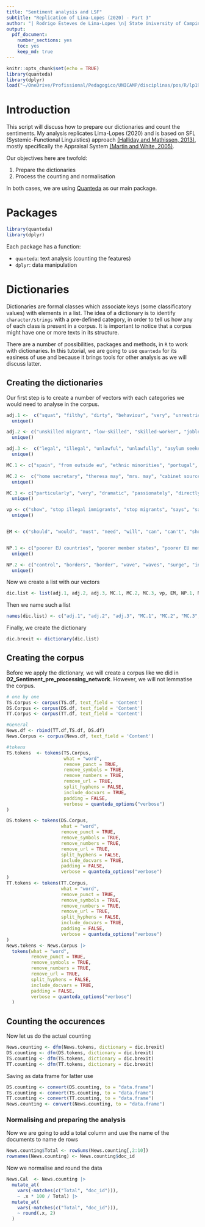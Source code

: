 ```yaml
---
title: "Sentiment analysis and LSF"
subtitle: "Replication of Lima-Lopes (2020) - Part 3"
author: "| Rodrigo Esteves de Lima-Lopes \n| State University of Campinas \n| rll307@unicamp.br\n"
output: 
  pdf_document:
    number_sections: yes
    toc: yes
    keep_md: true
---
```


```r
knitr::opts_chunk$set(echo = TRUE)
library(quanteda)
library(dplyr)
load("~/OneDrive/Profissional/Pedagogico/UNICAMP/disciplinas/pos/R/lp192_2021/rep_mod_3.RData")
```

# Introduction

This script will discuss how to prepare our dictionaries and count the sentiments. My analysis replicates Lima-Lopes (2020) and is based on SFL (Systemic-Functional Linguistics) approach [(Halliday and Mathissen, 2013)](https://www.taylorfrancis.com/books/mono/10.4324/9780203431269/halliday-introduction-functional-grammar-halliday-christian-matthiessen), mostly specifically the Appraisal System [(Martin and White, 2005)](https://www.palgrave.com/gp/book/9781403904096). 

Our objectives here are twofold:

1. Prepare the dictionaries 
2. Process the counting and normalisation

In both cases, we are using [Quanteda](https://quanteda.io) as our main package. 

# Packages 

```r
library(quanteda)
library(dplyr)
```

Each package has a function:

- `quanteda`: text analysis (counting the features)
- `dplyr`: data manipulation

# Dictionaries 
Dictionaries are formal classes which associate keys (some classificatory values) with elements in a list. The idea of a dictionary is to identify `character/strings` with a pre-defined category, in order to tell us how any of each class is present in a corpus. It is important to notice that a corpus might have one or more texts in its structure. 

There are a number of possibilities, packages and methods, in `R` to work with dictionaries. In this tutorial, we are going to use `quanteda` for its easiness of use and because it brings tools for other analysis as we will discuss latter. 

## Creating the dictionaries

Our first step is to create a number of vectors with each categories we would need to analyse in the corpus. 

```r
adj.1 <-  c("squat", "filthy", "dirty", "behaviour", "very", "unrestricted", "awful", "black", "hungry", "old", "dangerous", "fake", "legitimate", "bad", "bogus", "hard", "racist", "temporary", "high", "proper english",  "proper ticket", "english", "properly", "significant", "top", "white citizen", "high hate", "high increase", "high since", "high on record", "genuine", "poor", "destitute", "frustrate", "poor level english", "european squatter", "poor foreigner", "contamination", "hovel", "smuggler", "smuggle", "big", "older", "higher", "proper tickets", "english properly", "white citizens", "highest since", "highest on record", "frustrated", "poor levels of english", "european squatters", "poor foreigners", "hovels", "smuggled", "biggest", "english proper",'increase', 'white', 'citizen', 'ticket','foreigner') |> 
  unique()

adj.2 <- c("unskilled migrant", "low-skilled", "skilled-worker", "jobless",  "qualification", "sharp mind", "skilled migration", "qualify", "honest", "workforce", "academic", "bright", "clean", "damage", "exceptional",  "extraordinary", "lower", "unemployed", "highly-skilled", "sharp", "unskilled worker", "unskille migrant", "low-skill", "skill-work", "job", "skill migration", "unemploy", "highly-skill", "unskill worker", "exception", "sharp", "mind", "skilled","migration", "skill","unskill","worker", "work","low","ordinary workers","workers","ordinary","welfare") |> 
  unique()

adj.3 <-  c("legal", "illegal", "unlawful", "unlawfully", "asylum seekers", "refugee", "genuine refugees", "commonwealth", "unauthorized", "temporary migrants", "unauthorized", "genuine", "legal", "illegal", "unlawful", "unlawfully", "asylum seeker", "refugee", "genuine refugee", "commonwealth", "unauthorise", "temporary migrant", "migrant", "migrants", "unauthorize", "unauthorize") |> 
  unique()

MC.1 <- c("spain", "from outside eu", "ethnic minorities", "portugal", "non-eea countries", "from europe", "from eastern europe", "from poorer eu countries", "beyond", "europe", "romania", "bulgaria", "afghanistan", "bulgarian", "syrian", "vietnamese", "mexican", "iranian", "iran", "foreigner", "foreign", "nigerian", "african", "indian", "iraqi", "turkish", "kurdish", "muslim", "asian", "eu migrants", "europeans", "european workers", "euro-immigrants", "european-based migration", "europe's immigration", "eastern european", "eastern europe", "east europeans", "mediterranean", "east", "cultural", "greek", "international", "overseas", "american", "global", "native", "polish", "white immigrants", "britons", "native counterparts", "local", "australian", "national", "former", "jamaican", "economic refugees", "economic migrants", "eu citizens", "indian national", "goa", "nigeria", "eastern european workers", "migrant workers", "spain", "outside eu", "ethnic minority", "portugal", "non-eea country", "europe", "eastern europe", "from poor eu country", "europe", "from romania and bulgaria", "afghanistan", "bulgarian", "syrian", "vietnamese", "mexican", "iranian", "iran", "foreigner", "foreign", "nigerian", "african", "indian", "iraqus", "turkish", "kurdish", "muslim", "asian", "eu migrant", "european", "european worker", "euro-immigrant", "european-base", "europe 's immigration", "eastern european", "eastern europe", "east european", "mediterranean", "east", "cultural", "greek", "international", "overseas", "american", "global", "native", "polish", "white immigrant", "briton", "native counterpart", "local", "australian", "national", "former", "jamaican", "economic", "refugee", "economic migrant", "eu citizen", "indian national", "goa", "nigeria", "eastern european", "worker", "migrant worker", 'eu',"abroad",'eurozone')  |> unique() 

MC.2 <-  c("home secretary", "theresa may", "mrs. may", "cabinet source", "mr johnson", "chairman", "mr farage", "nigel farage", "boris johnson", "trump", "spokesperson", "Migrationwatch", "Official statisticians", "statistics", "study", "she", "labour leader", "australian", "latest figures", "latest migration", "latest research", "latest census", "honest", "surest", "spokeswoman", "spokesman", "economists", "economist", "mayor", "added", "say", "prime minister", "president", "home secretary", "theresa may", "mr. may", "cabinet source", "mr johnson", "chairman", "mr farage", "nigel farage", "boris johnson", "trump", "spokesperson", "Migrationwatch", "Official statistician", "statistics", "study", "she", "labour leader", "australian", "latest figure", "latest migration", "latest research", "latest census", "honest", "sure", "spokeswoman", "spokesman", "economist", "economist", "mayor", "add", "say", "prime minister", "president", "may", "johnson", "minister", "secretary", "secretary", "farage", "nigel", "boris")  |> 
  unique()

MC.3 <- c("particularly", "very", "dramatic", "passionately", "directly", "quickly", "completely", "certainly", "controversi", "nearly", "actu", "illeg", "below", "longer", "work abroad", "politic", "immediately respond", "immediately", "clearly", "absurd", "bigger", "disastrous", "diverse", "easy", "harder", "awkward", "easier", "effective", "greater", "impossible", "minimum", "negative", "embarrassing", "medical", "radical", "rude", "attractive", "stronger", "tougher", "uncontrolled", "weak", "large", "proper policy", "proper border controls", "proper controls", "highest", "few britons", "high migrant demand", "high levels", "less", "total", "mass", "imigration", "mass migration", "official", "huge", "right", "strongest", "clearest", "easiest", "estimated", "lowest", "surest", "trickiest", "unrestricted", "hopeful", "housing", "arriving", "massive", "particular", "very", "dramatic", "passionate", "direct", "quick", "complete", "certain", "controverse", "near", "actu", "illeg", "below", "long", "work abroad", "politic", "immediate respond", "immediate", "clear", "absurd", "big", "disastrous", "diverse", "easy", "hard", "awkward", "easy", "effective", "great", "impossible", "minimum", "negative", "embarrass", "medical", "radical", "rude", "attractive", "strong", "tough", "uncontrol", "weak", "large", "proper policy", "proper border control", "proper control", "high", "few briton", "high migrant demand", "high level", "less", "total", "mass", "imigration", "mass migration", "official", "huge", "right", "strong", "clear", "easy", "estimate", "low", "sure", "tricky", "unrestricted", "hopeful", "house", "arrive", "massive") |> 
  unique() 

vp <- c("show", "stop illegal immigrants", "stop migrants", "says", "say", "said", "squat", "stow", "stowaway", "coming", "born", "work", "go", "think", "left", "allow", "warn", "warned", "live", "trying", "stagnate", "dwindle", "trafficking", "traffick", "collapse", "flee", "cost", "added", "stop", "migrants", "show", "stop illegal immigrant", "stop migrant", "say", "say", "say", "squat", "stow", "stowaway", "coming", "born", "work", "go", "think", "left", "allow", "warn", "warn", "live", "try", "stagnate", "dwindle", "traffic", "traffick", "collapse", "flee", "cost", "add", "stop", "migrant") |> 
  unique()


EM <- c("should", "would", "must", "need", "will", "can", "can't", "shouldn't", "might","may","must", "have to","could","ought to")


NP.1 <- c("poorer EU countries", "poorer member states", "poorer EU member", "European economies", "eurozone", "euro", "economy", "Economic", "welfare", "housing", "Euro", "recession", "single market", "dwindle", "cost", "poor EU country", "poor member state", "poor EU member", "European economy", "eurozone", "euro", "economy", "Economic", "welfare", "house", "Euro", "recession", "single market", "dwindle", "cost", "poor", "EU", "country", "states", "member", "European", "Europe")  |> 
  unique()

NP.2 <- c("control", "borders", "border", "wave", "waves", "surge", "increase", "uncontrolled", "immediately blocked", "minimum", "mass migration", "unrestricted", "weak", "student visa", "student visas", "proper border controls", "proper controls", "highest", "high migrant demand", "high levels", "visa system", "mass", "visa", "demand", "level", "levels", "control", "border", "border", "wave", "wave", "surge", "increase", "uncontrol", "immediately block", "minimum", "mass migration", "unrestricted", "weak", "student visa", "student visa", "proper border control", "proper control", "high", "high migrant demand", "high level", "visa system", "mass", "visa", "demand", "level") |> 
  unique()
```

Now we create a list with our vectors

```r
dic.list <- list(adj.1, adj.2, adj.3, MC.1, MC.2, MC.3, vp, EM, NP.1, NP.2)
```

Then we name such a list
```r
names(dic.list) <- c("adj.1", "adj.2", "adj.3", "MC.1", "MC.2", "MC.3", "vp", "EM", "NP.1", "NP.2")
```

Finally, we create the dictionary
```r
dic.brexit <- dictionary(dic.list)
```

## Creating the corpus

Before we apply the dictionary, we will create a corpus like we did in **02_Sentiment_pre_processing_network**. However, we will not lemmatise the corpus. 

```r
# one by one
TS.Corpus <- corpus(TS.df, text_field = 'Content')
DS.Corpus <- corpus(DS.df, text_field = 'Content')
TT.Corpus <- corpus(TT.df, text_field = 'Content')

#General
News.df <- rbind(TT.df,TS.df, DS.df)
News.Corpus <- corpus(News.df, text_field = 'Content')

#tokens
TS.tokens  <- tokens(TS.Corpus,
                     what = "word",
                     remove_punct = TRUE,
                     remove_symbols = TRUE,
                     remove_numbers = TRUE,
                     remove_url = TRUE,
                     split_hyphens = FALSE,
                     include_docvars = TRUE,
                     padding = FALSE,
                     verbose = quanteda_options("verbose")
)

DS.tokens <- tokens(DS.Corpus,
                    what = "word",
                    remove_punct = TRUE,
                    remove_symbols = TRUE,
                    remove_numbers = TRUE,
                    remove_url = TRUE,
                    split_hyphens = FALSE,
                    include_docvars = TRUE,
                    padding = FALSE,
                    verbose = quanteda_options("verbose")
)
TT.tokens <- tokens(TT.Corpus,
                    what = "word",
                    remove_punct = TRUE,
                    remove_symbols = TRUE,
                    remove_numbers = TRUE,
                    remove_url = TRUE,
                    split_hyphens = FALSE,
                    include_docvars = TRUE,
                    padding = FALSE,
                    verbose = quanteda_options("verbose")
) 
News.tokens <- News.Corpus |>
  tokens(what = "word",
         remove_punct = TRUE,
         remove_symbols = TRUE,
         remove_numbers = TRUE,
         remove_url = TRUE,
         split_hyphens = FALSE,
         include_docvars = TRUE,
         padding = FALSE,
         verbose = quanteda_options("verbose")
  )
```

## Counting the occurences

Now let us do the actual counting
```r
News.counting <- dfm(News.tokens, dictionary = dic.brexit)
DS.counting <- dfm(DS.tokens, dictionary = dic.brexit)
TS.counting <- dfm(TS.tokens, dictionary = dic.brexit)
TT.counting <- dfm(TT.tokens, dictionary = dic.brexit)
```

Saving as data frame for latter use
```r
DS.counting <- convert(DS.counting, to = "data.frame")
TS.counting <- convert(TS.counting, to = "data.frame")
TT.counting <- convert(TT.counting, to = "data.frame")
News.counting <- convert(News.counting, to = "data.frame")
```


### Normalising and preparing the analysis

Now we are going to add a total column and use the name of the documents to name de rows
```r
News.counting$Total <- rowSums(News.counting[,2:10])
rownames(News.counting) <- News.counting$doc_id
```

Now we normalise and round the data

```r
News.Cal  <- News.counting |>
  mutate_at(
    vars(-matches(c("Total", "doc_id"))),
    ~ .x * 100 / Total) |>
  mutate_at(
    vars(-matches(c("Total", "doc_id"))),
    ~ round(.x, 2)
  )
```




























